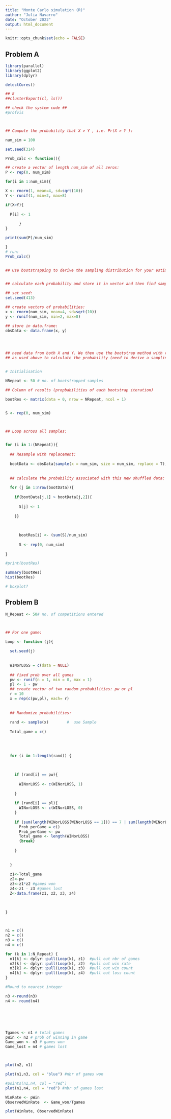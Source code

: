 ```yaml
---
title: "Monte Carlo simulation (R)"
author: "Julia Navarro"
date: "October 2022"
output: html_document
---
```

    
```r
knitr::opts_chunk$set(echo = FALSE)
```

## Problem A 

<!--- Tasks:

Problem A
• Consider the following independent random variables:
– X ∼ N (µ = 4, σ2 = 10)
– Y ∼ U(a = 2, b = 8)
• Compute the probability that X > Y , i.e. Pr(X > Y ).
• Use bootstrapping to derive the sampling distribution for your estimate of Pr(X > Y ).
• Show how the sample variance of this sampling distribution changes as a function of the number of
Monte Carlo simulations.

--->
 
``` r

library(parallel)
library(ggplot2)
library(dplyr)

detectCores()

## 8 
##clusterExport(cl, ls())

## check the system code ##
#profvis



## Compute the probability that X > Y , i.e. Pr(X > Y ):

num_sim = 100

set.seed(314)

Prob_calc <- function(){

## create a vector of length num_sim of all zeros:
P <- rep(0, num_sim) 

for(i in 1:num_sim){

X <- rnorm(1, mean=4, sd=sqrt(10))
Y <- runif(1, min=2, max=8)

if(X>Y){
  
  P[i] <- 1
  
      }
}

print(sum(P)/num_sim)

}
# run: 
Prob_calc()


## Use bootstrapping to derive the sampling distribution for your estimate of Pr(X > Y)


## calculate each probability and store it in vector and then find sampling distribution

## set seed:
set.seed(413)

## create vectors of probabilities:
x <- rnorm(num_sim, mean=4, sd=sqrt(10))
y <- runif(num_sim, min=2, max=8)

## store in data.frame:
obsData <- data.frame(x, y) 




## need data from both X and Y. We then use the bootstrap method with replacement and apply the function
## as used above to calculate the probability (need to derive a sampling distribution)


# Initialisation

NRepeat <- 50 # no. of bootstrapped samples

## Column of results (propbabilities of each bootstrap iteration)

bootRes <- matrix(data = 0, nrow = NRepeat, ncol = 1) 


S <- rep(0, num_sim)



## Loop across all samples:


for (i in 1:(NRepeat)){
  
  ## Resample with replacement:
  
  bootData <- obsData[sample(x = num_sim, size = num_sim, replace = T),]
  
  
  ## calculate the probability associated with this new shuffled data:
  
  for (j in 1:nrow(bootData)){
    
    if(bootData[j,1] > bootData[j,2]){
      
      S[j] <- 1
      
    }}
    
    
      
      bootRes[i] <- (sum(S)/num_sim)
      
      S <- rep(0, num_sim) 
  
}

#print(bootRes)

summary(bootRes)
hist(bootRes)

# boxplot?

```

## Problem B

<!--- 


Problem B
• Consider the following football tournament format: a team keeps playing until they accrue 7 wins or 3
losses (whichever comes first - no draws allowed). Assume a fixed win rate p ∈ [0, 1] across all rounds
(they are paired at random).
• Plot how the total number of matches played (i.e. wins + losses) varies as a function of p.
• Comment on the observed win rate relative to the assumed win rate p (i.e. if a team obtains 2 wins -
3 losses, the maximum likelihood point estimate for their win rate is 40%). Specifically, focus on the
effect driven by the format of this tournament.


--->



```r
N_Repeat <- 50# no. of competitions entered 



## For one game:

Loop <- function (j){
  
  set.seed(j)
  
  
  WINorLOSS = c(data = NULL)
  
  ## fixed prob over all games
  pw <- runif(n = 1, min = 0, max = 1)  
  pl <- 1 - pw  
  ## create vector of two random probabilities: pw or pl
  r = 10
  x = rep(c(pw,pl), each= r)
  
  
  ## Randomize probabilities:
  
  rand <- sample(x)        #  use Sample 
  
  Total_game = c()
  
  
  
  
  for (i in 1:length(rand)) {
    
    
    
    if (rand[i] == pw){
      
      WINorLOSS <- c(WINorLOSS, 1)
      
    } 
    
    if (rand[i] == pl){
      WINorLOSS <- c(WINorLOSS, 0)
    } 
    
    if (sum(length(WINorLOSS[WINorLOSS == 1])) == 7 | sum(length(WINorLOSS[WINorLOSS == 0])) == 3){
      Prob_perGame = c()     
      Prob_perGame <- pw
      Total_game <- length(WINorLOSS)
      {break}
      
    }
    
    
  }
  
  z1<-Total_game
  z2<-pw  
  z3<-z1*z2 #games won
  z4<-z1 - z3 #games lost
  Z<-data.frame(z1, z2, z3, z4)
  
  
  
}



n1 = c()
n2 = c()
n3 = c()
n4 = c()

for (k in 1:N_Repeat) {
  n1[k] <- dplyr::pull(Loop(k), z1)  #pull out nbr of games
  n2[k] <- dplyr::pull(Loop(k), z2)  #pull out win rate
  n3[k] <- dplyr::pull(Loop(k), z3)  #pull out win count
  n4[k] <- dplyr::pull(Loop(k), z4)  #pull out loss count
} 

#Round to nearest integer

n3 <-round(n3) 
n4 <- round(n4)






Tgames <- n1 # total games
pWin <- n2 # prob of winning in game
Game_won <- n3 # games won
Game_lost = n4 # games lost



plot(n2, n1)

plot(n1,n3, col = "blue") #nbr of games won

#points(n1,n4, col = "red") 
plot(n1,n4, col = "red") #nbr of games lost

WinRate <- pWin
ObservedWinRate  <- Game_won/Tgames

plot(WinRate, ObservedWinRate)






```
